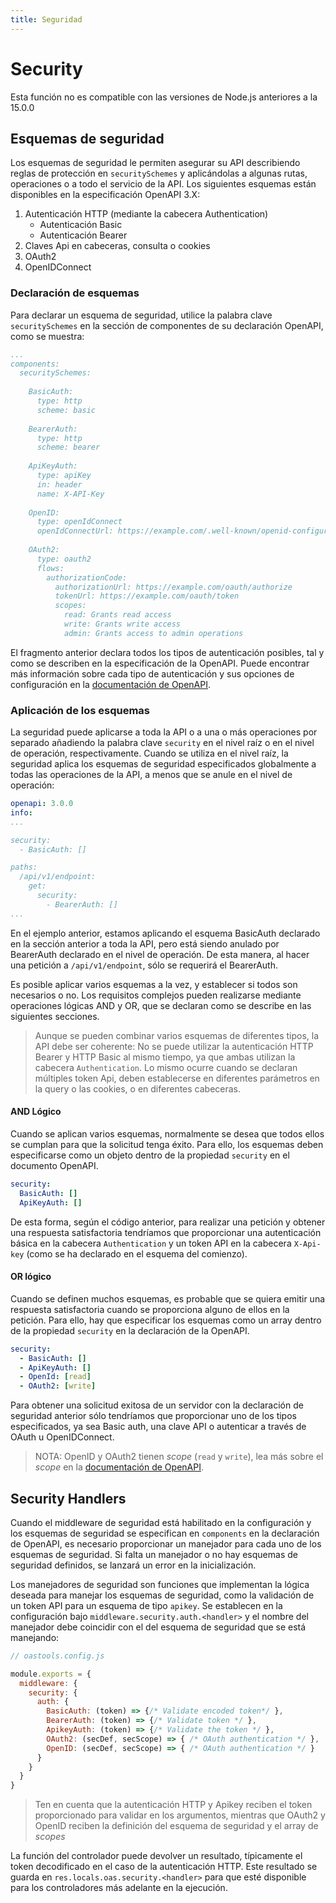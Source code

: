 ```yaml
---
title: Seguridad
---
```



# Security
<Callout type="warning" emoji="⚠">
Esta función no es compatible con las versiones de Node.js anteriores a la 15.0.0
</Callout>

## Esquemas de seguridad
Los esquemas de seguridad le permiten asegurar su API describiendo reglas de protección en `securitySchemes` y aplicándolas a algunas rutas, operaciones o a todo el servicio de la API. Los siguientes esquemas están disponibles en la especificación OpenAPI 3.X:

1. Autenticación HTTP (mediante la cabecera Authentication)
    * Autenticación Basic
    * Autenticación Bearer
2. Claves Api en cabeceras, consulta o cookies
3. OAuth2
3. OpenIDConnect

### Declaración de esquemas
Para declarar un esquema de seguridad, utilice la palabra clave `securitySchemes` en la sección de componentes de su declaración OpenAPI, como se muestra:

```yaml
...
components:
  securitySchemes:
    
    BasicAuth:
      type: http
      scheme: basic
    
    BearerAuth:
      type: http
      scheme: bearer
    
    ApiKeyAuth:
      type: apiKey
      in: header
      name: X-API-Key
    
    OpenID:
      type: openIdConnect
      openIdConnectUrl: https://example.com/.well-known/openid-configuration
    
    OAuth2:
      type: oauth2
      flows:
        authorizationCode:
          authorizationUrl: https://example.com/oauth/authorize
          tokenUrl: https://example.com/oauth/token
          scopes:
            read: Grants read access
            write: Grants write access
            admin: Grants access to admin operations
```

El fragmento anterior declara todos los tipos de autenticación posibles, tal y como se describen en la especificación de la OpenAPI. Puede encontrar más información sobre cada tipo de autenticación y sus opciones de configuración en la [documentación de OpenAPI](https://swagger.io/docs/specification/authentication/).

### Aplicación de los esquemas
La seguridad puede aplicarse a toda la API o a una o más operaciones por separado añadiendo la palabra clave `security` en el nivel raíz o en el nivel de operación, respectivamente. Cuando se utiliza en el nivel raíz, la seguridad aplica los esquemas de seguridad especificados globalmente a todas las operaciones de la API, a menos que se anule en el nivel de operación:

```yaml
openapi: 3.0.0
info:
...

security:
  - BasicAuth: []

paths:
  /api/v1/endpoint:
    get:
      security:
        - BearerAuth: []
...
```

En el ejemplo anterior, estamos aplicando el esquema BasicAuth declarado en la sección anterior a toda la API, pero está siendo anulado por BearerAuth declarado en el nivel de operación. De esta manera, al hacer una petición a `/api/v1/endpoint`, sólo se requerirá el BearerAuth.

Es posible aplicar varios esquemas a la vez, y establecer si todos son necesarios o no. Los requisitos complejos pueden realizarse mediante operaciones lógicas AND y OR, que se declaran como se describe en las siguientes secciones.

> Aunque se pueden combinar varios esquemas de diferentes tipos, la API debe ser coherente: No se puede utilizar la autenticación HTTP Bearer y HTTP Basic al mismo tiempo, ya que ambas utilizan la cabecera `Authentication`. Lo mismo ocurre cuando se declaran múltiples token Api, deben establecerse en diferentes parámetros en la query o las cookies, o en diferentes cabeceras.

#### AND Lógico
Cuando se aplican varios esquemas, normalmente se desea que todos ellos se cumplan para que la solicitud tenga éxito. Para ello, los esquemas deben especificarse como un objeto dentro de la propiedad `security` en el documento OpenAPI.

```yaml
security:
  BasicAuth: []
  ApiKeyAuth: []
```

De esta forma, según el código anterior, para realizar una petición y obtener una respuesta satisfactoria tendríamos que proporcionar una autenticación básica en la cabecera `Authentication` y un token API en la cabecera `X-Api-key` (como se ha declarado en el esquema del comienzo).

#### OR lógico
Cuando se definen muchos esquemas, es probable que se quiera emitir una respuesta satisfactoria cuando se proporciona alguno de ellos en la petición. Para ello, hay que especificar los esquemas como un array dentro de la propiedad `security` en la declaración de la OpenAPI.

```yaml
security:
  - BasicAuth: []
  - ApiKeyAuth: []
  - OpenId: [read]
  - OAuth2: [write]
```

Para obtener una solicitud exitosa de un servidor con la declaración de seguridad anterior sólo tendríamos que proporcionar uno de los tipos especificados, ya sea Basic auth, una clave API o autenticar a través de OAuth u OpenIDConnect.

> NOTA: OpenID y OAuth2 tienen _scope_ (`read` y `write`), lea más sobre el _scope_ en la [documentación de OpenAPI](https://swagger.io/docs/specification/authentication/).

## Security Handlers
Cuando el middleware de seguridad está habilitado en la configuración y los esquemas de seguridad se especifican en `components` en la declaración de OpenAPI, es necesario proporcionar un manejador para cada uno de los esquemas de seguridad. Si falta un manejador o no hay esquemas de seguridad definidos, se lanzará un error en la inicialización.

Los manejadores de seguridad son funciones que implementan la lógica deseada para manejar los esquemas de seguridad, como la validación de un token API para un esquema de tipo `apikey`. Se establecen en la configuración bajo `middleware.security.auth.<handler>` y el nombre del manejador debe coincidir con el del esquema de seguridad que se está manejando:

```js
// oastools.config.js

module.exports = {
  middleware: {
    security: {
      auth: {
        BasicAuth: (token) => {/* Validate encoded token*/ },
        BearerAuth: (token) => {/* Validate token */ },
        ApikeyAuth: (token) => {/* Validate the token */ },
        OAuth2: (secDef, secScope) => { /* OAuth authentication */ },
        OpenID: (secDef, secScope) => { /* OAuth authentication */ }
      }
    }
  }
}
```

> Ten en cuenta que la autenticación HTTP y Apikey reciben el token proporcionado para validar en los argumentos, mientras que OAuth2 y OpenID reciben la definición del esquema de seguridad y el array de _scopes_

La función del controlador puede devolver un resultado, típicamente el token decodificado en el caso de la autenticación HTTP. Este resultado se guarda en `res.locals.oas.security.<handler>` para que esté disponible para los controladores más adelante en la ejecución.
